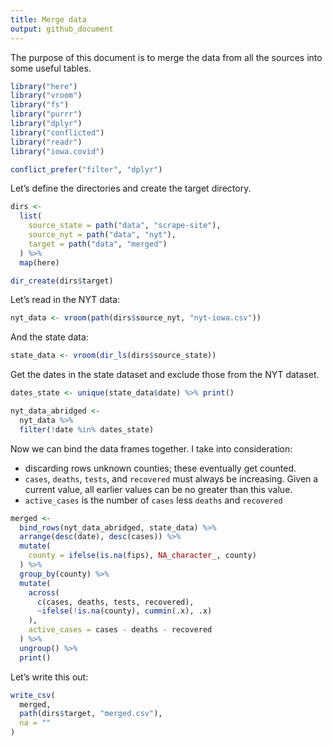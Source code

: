 ```yaml
---
title: Merge data
output: github_document
---
```


The purpose of this document is to merge the data from all the sources into some useful tables.

```r
library("here")
library("vroom")
library("fs")
library("purrr")
library("dplyr")
library("conflicted")
library("readr")
library("iowa.covid")

conflict_prefer("filter", "dplyr")
```

Let's define the directories and create the target directory.

```r
dirs <- 
  list(
    source_state = path("data", "scrape-site"),
    source_nyt = path("data", "nyt"),
    target = path("data", "merged")  
  ) %>%
  map(here)

dir_create(dirs$target)
```

Let's read in the NYT data:

```r
nyt_data <- vroom(path(dirs$source_nyt, "nyt-iowa.csv"))
```

And the state data:

```r
state_data <- vroom(dir_ls(dirs$source_state))
```

Get the dates in the state dataset and exclude those from the NYT dataset.

```r
dates_state <- unique(state_data$date) %>% print() 
```

```r
nyt_data_abridged <- 
  nyt_data %>%
  filter(!date %in% dates_state)
```

Now we can bind the data frames together. I take into consideration:

- discarding rows unknown counties; these eventually get counted. 
- `cases`, `deaths`, `tests`, and `recovered` must always be increasing. Given a current value, all earlier values can be no greater than this value.
- `active_cases` is the number of `cases` less `deaths` and `recovered`

```r
merged <- 
  bind_rows(nyt_data_abridged, state_data) %>%
  arrange(desc(date), desc(cases)) %>%
  mutate(
    county = ifelse(is.na(fips), NA_character_, county)
  ) %>%
  group_by(county) %>%
  mutate(
    across(
      c(cases, deaths, tests, recovered),
      ~ifelse(!is.na(county), cummin(.x), .x)
    ),
    active_cases = cases - deaths - recovered
  ) %>%
  ungroup() %>%
  print()
```

Let's write this out:

```r
write_csv(
  merged,
  path(dirs$target, "merged.csv"),
  na = ""
)
```
